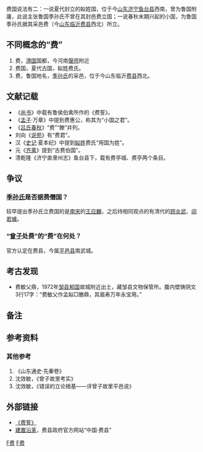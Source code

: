 {{主条目消歧义|春秋战国时代另有一地名'''费'''是[[滑国|滑国]]的都邑，位于今[[河南省|河南省]]。}}
费国说法有二：一说夏代封立的姒姓国，位于今[[山东|山东]][[济宁|济宁]][[鱼台县|鱼台县]]西南，曾为鲁国附庸，此说主张鲁国季孙氏不曾在其封邑费立国；一说春秋末期兴起的小国，为鲁国季孙氏据其采邑费（今[[山东|山东]][[临沂|临沂]][[费县|费县]]西北）所立。

==不同概念的“费”==
#费，[[滑国|滑国]]国都，今河南[[偃师|偃师]]附近
#费国，夏代古国，姒姓费氏。
#费，鲁国地名，[[季孙氏|季孙氏]]的采邑，位于今山东临沂[[费县|费县]]西北{{注|1=古音“祕”（bì，注音：ㄅㄧˋ），今“费县”读“fèixiàn”（注音：ㄈㄟˋㄒㄧㄢˋ）。}}。

==文献记载==
*《[[尚书_(书籍)|尚书]]》中载有鲁侯伯禽所作的《费誓》。
*《[[孟子|孟子]]·万章》中提到费惠公，称其为“小国之君”{{注|1=《孟子·万章》第三篇：非惟百乘之家为然也，虽'''小国之君'''亦有之。'''费惠公'''曰：“吾于子思，则师之矣；吾于颜般，则友之矣；王顺、长息则事我者也。”}}。
*《[[吕氏春秋|吕氏春秋]]》“费”“滕”并列{{注|1=《吕氏春秋·慎势篇》：“以滕、费则劳，以邹、鲁则逸”}}。
*刘向《[[说苑|说苑]]》有“费君”。
*汉《[[史记|史记]]·夏本纪》中提到[[姒姓|姒姓]]费氏“用国为姓”{{注|1=《史记·夏本纪》：“太史公曰：禹为姒姓，其后分封，用国为姓，故有夏-{后}-氏、有扈氏、有男氏、斟寻氏、彤城氏、襃氏、'''费氏'''、杞氏、缯氏、辛氏、冥氏、斟戈氏。”}}。
*元《[[齐乘|齐乘]]》提到“古费伯国”{{注|1=《齐乘·卷四·古迹一·城郭》中有“古费城”一条：费县西北二十里古费伯国 【 古费伯国○左传隐元年费伯帅师城郎杜云费伯鲁大夫二年司空无骇入极费庈父胜之杜云庈父费伯也则费为庈父采邑非国也自寰宇记以为费伯国误】 姬姓懿公之孙后为季氏邑颛臾城在北所谓固而近于费}}。
*清乾隆《济宁直隶州志》鱼台县下，载有费亭城、费亭两个条目{{参|1=[http://xz6.2000y.com/mb/1/ReadNews.asp?NewsID=500668 费氏文化略探]，中华费氏宗亲会}}。

==争议==
===[[季孙氏|季孙氏]]是否据费僭国？===
较早提出季孙氏立费国的是[[南宋|南宋]]的[[王应麟|王应麟]]，之后持相同观点的有清代的[[顾炎武|顾炎武]]、[[阎若璩|阎若璩]]。
===“[[曾子|曾子]]处费”的“费”在何处？===
官方认定在费县，今属[[平邑县|平邑县]]南武城。

==考古发现==
*费敏父鼎，1972年[[邹县|邹县]][[邾国|邾国]]故城附近出土，藏邹县文物保管所。腹内壁铸阴文3行17字：“费敏父作孟姒□媵鼎，其眉寿万年永宝用。”{{参|1=[http://sd.infobase.gov.cn/bin/mse.exe?seachword=&K=a&A=70&rec=496&run=13 齐、鲁、纪、莒、滕、薛等国铜器]，山东省情资料库}}

== 备注 ==
<div class="references-small">
{{NoteFoot}}
</div>

== 参考资料 ==
<div class="references-small">
{{RefFoot}}
</div>

===其他参考===
#《山东通史·先秦卷》
#沈效敏，《曾子故里考实》
#沈效敏，《错误的立论根基——评曾子故里平邑说》

==外部链接==
*[https://web.archive.org/web/20090206091641/http://ynhzyz.cn/ywyd/wyfy/kwfy/bhss/27.htm 《费誓》]
*[https://web.archive.org/web/20120309150137/http://www.feixian.gov.cn/index.php?c=MTE= 建置沿革]，费县政府官方网站“中国·费县”

{{泗上十二诸侯}}
{{周代諸侯列國}}
{{山东省先秦列国|cat|F}}

[[Category:春秋時期的國家|F费]]
[[Category:戰國時期國家|F费]]